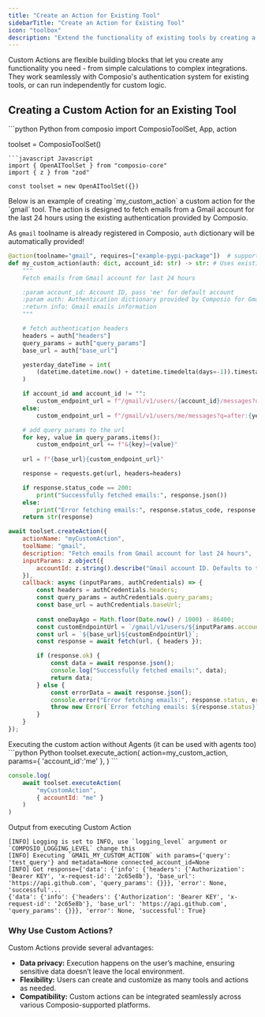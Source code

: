 ```yaml
---
title: "Create an Action for Existing Tool"
sidebarTitle: "Create an Action for Existing Tool"
icon: "toolbox"
description: "Extend the functionality of existing tools by creating a custom action which utilises the existing authentication. (e.g., fetch emails from Gmail)"
---
```


<Tip>
Custom Actions are flexible building blocks that let you create any functionality you need - from simple calculations to complex integrations. They work seamlessly with Composio's authentication system for existing tools, or can run independently for custom logic.
</Tip>

## Creating a Custom Action for an Existing Tool

<Steps>
<Step title="Import necessary modules">

<CodeGroup>
```python Python
from composio import ComposioToolSet, App, action

toolset = ComposioToolSet()
```
```javascript Javascript
import { OpenAIToolSet } from "composio-core"
import { z } from "zod"

const toolset = new OpenAIToolSet({})
```
</CodeGroup>
</Step>

<Step title="Creating a custom action">
Below is an example of creating `my_custom_action` a custom action for the `gmail` tool. The action is designed to fetch emails from a Gmail account for the last 24 hours using the existing authentication provided by Composio.
<Note>

As `gmail` toolname is already registered in Composio, `auth` dictionary will be automatically provided!
</Note>
<CodeGroup>
```python Python
@action(toolname="gmail", requires=["example-pypi-package"])  # supports any package
def my_custom_action(auth: dict, account_id: str) -> str: # Uses existing gmail auth
    """
    Fetch emails from Gmail account for last 24 hours

    :param account_id: Account ID, pass 'me' for default account
    :param auth: Authentication dictionary provided by Composio for Gmail
    :return info: Gmail emails information
    """

    # fetch authentication headers
    headers = auth["headers"]
    query_params = auth["query_params"]
    base_url = auth["base_url"]

    yesterday_dateTime = int(
        (datetime.datetime.now() + datetime.timedelta(days=-1)).timestamp()
    )

    if account_id and account_id != "":
        custom_endpoint_url = f"/gmail/v1/users/{account_id}/messages?q=after:{yesterday_dateTime}"
    else:
        custom_endpoint_url = f"/gmail/v1/users/me/messages?q=after:{yesterday_dateTime}"

    # add query params to the url
    for key, value in query_params.items():
        custom_endpoint_url += f"&{key}={value}"
    
    url = f"{base_url}{custom_endpoint_url}"

    response = requests.get(url, headers=headers)

    if response.status_code == 200:
        print("Successfully fetched emails:", response.json())
    else:
        print("Error fetching emails:", response.status_code, response.json())
    return str(response)
```

```javascript Javascript
await toolset.createAction({
    actionName: "myCustomAction",
    toolName: "gmail",
    description: "Fetch emails from Gmail account for last 24 hours",
    inputParams: z.object({
        accountId: z.string().describe("Gmail account ID. Defaults to the primary account, which is 'me'."),
    }),
    callback: async (inputParams, authCredentials) => {
        const headers = authCredentials.headers;
        const query_params = authCredentials.query_params;
        const base_url = authCredentials.baseUrl;
        
        const oneDayAgo = Math.floor(Date.now() / 1000) - 86400;
        const customEndpointUrl = `/gmail/v1/users/${inputParams.accountId}/messages?q=after:${oneDayAgo}`;
        const url = `${base_url}${customEndpointUrl}`;
        const response = await fetch(url, { headers });

        if (response.ok) {
            const data = await response.json();
            console.log("Successfully fetched emails:", data);
            return data;
        } else {
            const errorData = await response.json();
            console.error("Error fetching emails:", response.status, errorData);
            throw new Error(`Error fetching emails: ${response.status}`);
        }
    }
});
```
</CodeGroup>

</Step>
<Step title="Executing the Custom Action">
Executing the custom action without Agents (it can be used with agents too)
<CodeGroup>
```python Python
toolset.execute_action(
    action=my_custom_action,
    params={
        'account_id':'me' 
    },
)
```

```javascript JavaScript
console.log(
    await toolset.executeAction(
        "myCustomAction",
        { accountId: "me" }
    )
)
```
</CodeGroup>


Output from executing Custom Action
<CodeGroup>
```shell Output
[INFO] Logging is set to INFO, use `logging_level` argument or `COMPOSIO_LOGGING_LEVEL` change this
[INFO] Executing `GMAIL_MY_CUSTOM_ACTION` with params={'query': 'test_query'} and metadata=None connected_account_id=None
[INFO] Got response={'data': {'info': {'headers': {'Authorization': 'Bearer KEY', 'x-request-id': '2c65e8b'}, 'base_url': 'https://api.github.com', 'query_params': {}}}, 'error': None, 'successful'...
{'data': {'info': {'headers': {'Authorization': 'Bearer KEY', 'x-request-id': '2c65e8b'}, 'base_url': 'https://api.github.com', 'query_params': {}}}, 'error': None, 'successful': True}
```
</CodeGroup>
</Step>
</Steps>

### Why Use Custom Actions?

Custom Actions provide several advantages:

- **Data privacy:** Execution happens on the user’s machine, ensuring sensitive data doesn’t leave the local environment.
- **Flexibility:** Users can create and customize as many tools and actions as needed.
- **Compatibility:** Custom actions can be integrated seamlessly across various Composio-supported platforms.
